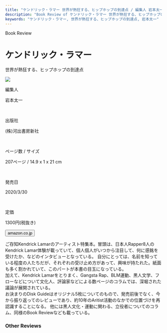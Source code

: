 ```yaml
---
title: "ケンドリック・ラマー 世界が熱狂する、ヒップホップの到達点 / 編集人 岩本太一"
description: "Book Review of ケンドリック・ラマー 世界が熱狂する、ヒップホップの到達点 / 編集人 岩本太一"
keywords: "ケンドリック・ラマー, 世界が熱狂する、ヒップホップの到達点, 岩本太一"
---
```




<Row>
  <Column colMd={"12"} colLg={"12"} noGutterMdLeft="">
    <p className="largeP">Book Review</p>
    <h1 className="h1-no-bottom-margin">ケンドリック・ラマー</h1>
    <p className="largeP">世界が熱狂する、ヒップホップの到達点</p>
  </Column>
</Row>

<Row>
<Column colMd={"3"} colLg={"4"} noGutterMdLeft="">

  <img src="../../images/books/kendricklamarkawade.jpg" />

</Column>
<Column colMd={"4"} colLg={"8"} noGutterMdLeft="">
  <div>
    <p>編集人</p>
    <p className="largeP">
    岩本太一
    </p>
    <br/>
    <p>出版社</p>
    <p className="largeP">
    (株)河出書房新社
    </p>
    <br/>
    <p>ページ数 / サイズ</p>
    <p className="largeP">
    207ページ / 14.9 x 1 x 21 cm 
    </p>
    <br/>
    <p>発売日</p>
    <p className="largeP">
    2020/3/30
    </p>
    <br/>
    <p>定価</p>
    <p className="largeP">
    1300円(税抜き)
    </p>
    <div>
    <Button href="https://amzn.to/3cjcBcy" kind="primary" size="small" renderIcon={ArrowUpRight24}>
      amazon.co.jp
    </Button>
    </div>
  </div>
</Column>
</Row>

<Row>
  <Column colMd={"8"} colLg={"8"} noGutterMdLeft="">
    <p>
      ご存知Kendrick Lamarのアーティスト特集本。冒頭は、日本人Rapper8人のKendrick
      Lamar体験が載っていて、個人個人がいつから注目して、何に感銘を受けたか、などのインタビューとなっている。
      自分にとっては、名前を知っている程度の人たちだが、それぞれの受け止め方があって、興味が持たれた。紙面も多く割かれていて、このパートが本書の目玉になっている。
      <br />
      加えて、Kendrick Lamarをとりまく、Gangsta
      Rap、BLM運動、黒人文学、フローなどについて文化人、評論家などによる数ページのコラムでは、深堀された議論が展開されている。
      <br />
      お決まりのDisk
      Guideはオリジナル5枚についてのもので、発売前後でなく、今から振り返ってのレビューであり、約10年のAritist活動のなかでの位置づけを再認識することになる。
      他には黒人文化・運動に関わる、立役者についてのコラム、同様のBook
      Reviewなども載っている。
    </p>
  </Column>
</Row>

<h3>Other Reviews</h3>

<Row>
  <Column colMd={3} colLg={3} noGutterMdLeft>
    <Review1 />
  </Column>
</Row>
